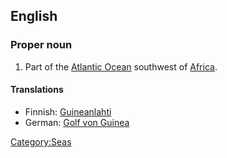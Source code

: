 ==English==
{{wikipedia}}

===Proper noun===
{{en-proper noun|sg=[[gulf|Gulf]] [[of]] [[Guinea]]}}

# Part of the [[Atlantic Ocean]] southwest of [[Africa]].

====Translations====
*Finnish: [[Guineanlahti]]
*German: [[Golf von Guinea]] {{m}}

[[Category:Seas]]